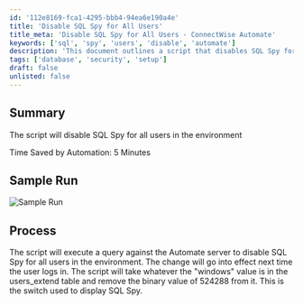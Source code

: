 ```yaml
---
id: '112e8169-fca1-4295-bbb4-94ea6e190a4e'
title: 'Disable SQL Spy for All Users'
title_meta: 'Disable SQL Spy for All Users - ConnectWise Automate'
keywords: ['sql', 'spy', 'users', 'disable', 'automate']
description: 'This document outlines a script that disables SQL Spy for all users in a ConnectWise Automate environment. It executes a query against the Automate server to modify user settings, ensuring that the change takes effect upon the next user login.'
tags: ['database', 'security', 'setup']
draft: false
unlisted: false
---
```

## Summary

The script will disable SQL Spy for all users in the environment

Time Saved by Automation: 5 Minutes

## Sample Run

![Sample Run](../../../static/img/Disable-SQL-Spy-for-All-Users/image_1.png)

## Process

The script will execute a query against the Automate server to disable SQL Spy for all users in the environment. The change will go into effect next time the user logs in. The script will take whatever the "windows" value is in the users_extend table and remove the binary value of 524288 from it. This is the switch used to display SQL Spy.












